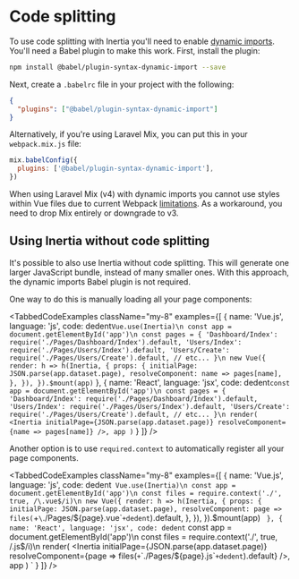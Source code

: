 

# Code splitting

To use code splitting with Inertia you'll need to enable [dynamic imports](https://github.com/tc39/proposal-dynamic-import). You'll need a Babel plugin to make this work. First, install the plugin:

~~~bash
npm install @babel/plugin-syntax-dynamic-import --save
~~~

Next, create a `.babelrc` file in your project with the following:

~~~json
{
  "plugins": ["@babel/plugin-syntax-dynamic-import"]
}
~~~

Alternatively, if you're using Laravel Mix, you can put this in your `webpack.mix.js` file:

~~~js
mix.babelConfig({
  plugins: ['@babel/plugin-syntax-dynamic-import'],
})
~~~

<div className="my-8 px-8 py-3 text-orange-900 text-base bg-orange-200 rounded-r border-l-4 border-orange-400">

When using Laravel Mix (v4) with dynamic imports you cannot use styles within Vue files due to current Webpack [limitations](https://github.com/JeffreyWay/laravel-mix/issues/1856#issuecomment-448082909). As a workaround, you need to drop Mix entirely or downgrade to v3.

</div>

## Using Inertia without code splitting

It's possible to also use Inertia without code splitting. This will generate one larger JavaScript bundle, instead of many smaller ones. With this approach, the dynamic imports Babel plugin is not required.

One way to do this is manually loading all your page components:

<TabbedCodeExamples
  className="my-8"
  examples={[
    {
      name: 'Vue.js',
      language: 'js',
      code: dedent`
        Vue.use(Inertia)\n
        const app = document.getElementById('app')\n
        const pages = {
          'Dashboard/Index': require('./Pages/Dashboard/Index').default,
          'Users/Index': require('./Pages/Users/Index').default,
          'Users/Create': require('./Pages/Users/Create').default,
          // etc...
        }\n
        new Vue({
          render: h => h(Inertia, {
            props: {
              initialPage: JSON.parse(app.dataset.page),
              resolveComponent: name => pages[name],
            },
          }),
        }).$mount(app)
      `
    },
    {
      name: 'React',
      language: 'jsx',
      code: dedent`
        const app = document.getElementById('app')\n
        const pages = {
          'Dashboard/Index': require('./Pages/Dashboard/Index').default,
          'Users/Index': require('./Pages/Users/Index').default,
          'Users/Create': require('./Pages/Users/Create').default,
          // etc...
        }\n
        render(
          <Inertia
            initialPage={JSON.parse(app.dataset.page)}
            resolveComponent={name => pages[name]}
          />,
          app
        )
      `
    }
  ]}
/>

Another option is to use `required.context` to automatically register all your page components.

<TabbedCodeExamples
  className="my-8"
  examples={[
    {
      name: 'Vue.js',
      language: 'js',
      code: dedent`
        Vue.use(Inertia)\n
        const app = document.getElementById('app')\n
        const files = require.context('./', true, /\.vue$/i)\n
        new Vue({
          render: h => h(Inertia, {
            props: {
              initialPage: JSON.parse(app.dataset.page),
              resolveComponent: page => files(`+`\`./Pages/\${page}.vue\``+dedent`).default,
            },
          }),
        }).$mount(app)
      `
    },
    {
      name: 'React',
      language: 'jsx',
      code: dedent`
        const app = document.getElementById('app')\n
        const files = require.context('./', true, /\.js$/i)\n
        render(
          <Inertia
            initialPage={JSON.parse(app.dataset.page)}
            resolveComponent={page => files(`+`\`./Pages/\${page}.js\``+dedent`).default}
          />,
          app
        )
      `
    }
  ]}
/>

